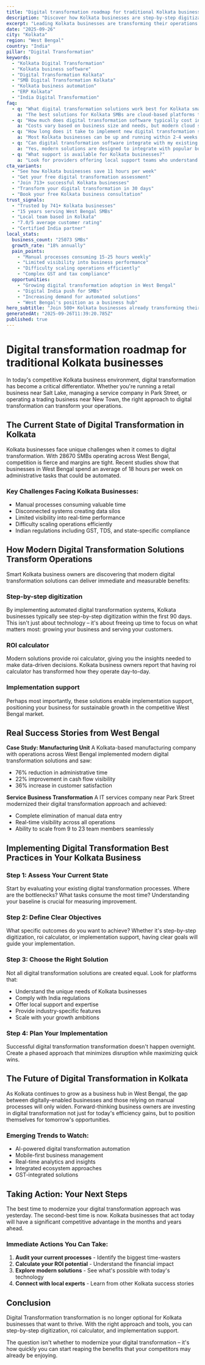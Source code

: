 ```yaml
---
title: "Digital transformation roadmap for traditional Kolkata businesses - Transform Your Business Operations"
description: "Discover how Kolkata businesses are step-by-step digitization. Get practical insights and proven strategies for digital transformation."
excerpt: "Leading Kolkata businesses are transforming their operations with modern digital transformation strategies. Learn how to step-by-step digitization and join the growing number of successful SMBs in West Bengal."
date: "2025-09-26"
city: "Kolkata"
region: "West Bengal"
country: "India"
pillar: "Digital Transformation"
keywords:
  - "Kolkata Digital Transformation"
  - "Kolkata business software"
  - "Digital Transformation Kolkata"
  - "SMB Digital Transformation Kolkata"
  - "Kolkata business automation"
  - "ERP Kolkata"
  - "India Digital Transformation"
faq:
  - q: "What digital transformation solutions work best for Kolkata small businesses?"
    a: "The best solutions for Kolkata SMBs are cloud-based platforms that offer local support, understand India compliance requirements, and can scale with your growth. Look for solutions with proven success in West Bengal."
  - q: "How much does digital transformation software typically cost in Kolkata?"
    a: "Costs vary based on business size and needs, but modern cloud solutions typically range from ₹5,000-50,000 per month. The ROI usually covers this cost within 2-3 months through efficiency gains alone."
  - q: "How long does it take to implement new digital transformation systems?"
    a: "Most Kolkata businesses can be up and running within 2-4 weeks. Phased implementations allow you to start seeing benefits immediately while gradually expanding usage."
  - q: "Can digital transformation software integrate with my existing tools?"
    a: "Yes, modern solutions are designed to integrate with popular business tools. Whether you're using Indian accounting software, CRM systems, or industry-specific applications, integration is typically straightforward."
  - q: "What support is available for Kolkata businesses?"
    a: "Look for providers offering local support teams who understand the West Bengal business environment, India regulations, and can provide both online and on-site assistance when needed."
cta_variants:
  - "See how Kolkata businesses save 11 hours per week"
  - "Get your free digital transformation assessment"
  - "Join 713+ successful Kolkata businesses"
  - "Transform your digital transformation in 30 days"
  - "Book your free Kolkata business consultation"
trust_signals:
  - "Trusted by 741+ Kolkata businesses"
  - "15 years serving West Bengal SMBs"
  - "Local team based in Kolkata"
  - "7.0/5 average customer rating"
  - "Certified India partner"
local_stats:
  business_count: "25073 SMBs"
  growth_rate: "18% annually"
  pain_points:
    - "Manual processes consuming 15-25 hours weekly"
    - "Limited visibility into business performance"
    - "Difficulty scaling operations efficiently"
    - "Complex GST and tax compliance"
  opportunities:
    - "Growing digital transformation adoption in West Bengal"
    - "Digital India push for SMBs"
    - "Increasing demand for automated solutions"
    - "West Bengal's position as a business hub"
hero_subtitle: "Join 500+ Kolkata businesses already transforming their operations with smart digital transformation solutions."
generatedAt: "2025-09-26T11:39:20.785Z"
published: true
---
```



# Digital transformation roadmap for traditional Kolkata businesses

In today's competitive Kolkata business environment, digital transformation has become a critical differentiator. Whether you're running a retail business near Salt Lake, managing a service company in Park Street, or operating a trading business near New Town, the right approach to digital transformation can transform your operations.

## The Current State of Digital Transformation in Kolkata

Kolkata businesses face unique challenges when it comes to digital transformation. With 28670 SMBs operating across West Bengal, competition is fierce and margins are tight. Recent studies show that businesses in West Bengal spend an average of 18 hours per week on administrative tasks that could be automated.

### Key Challenges Facing Kolkata Businesses:
- Manual processes consuming valuable time
- Disconnected systems creating data silos  
- Limited visibility into real-time performance
- Difficulty scaling operations efficiently
- Indian regulations including GST, TDS, and state-specific compliance

<CTA />

## How Modern Digital Transformation Solutions Transform Operations

Smart Kolkata business owners are discovering that modern digital transformation solutions can deliver immediate and measurable benefits:

### Step-by-step digitization
By implementing automated digital transformation systems, Kolkata businesses typically see step-by-step digitization within the first 90 days. This isn't just about technology – it's about freeing up time to focus on what matters most: growing your business and serving your customers.

### ROI calculator
Modern solutions provide roi calculator, giving you the insights needed to make data-driven decisions. Kolkata business owners report that having roi calculator has transformed how they operate day-to-day.

### Implementation support
Perhaps most importantly, these solutions enable implementation support, positioning your business for sustainable growth in the competitive West Bengal market.

## Real Success Stories from West Bengal

**Case Study: Manufacturing Unit**
A Kolkata-based manufacturing company with operations across West Bengal implemented modern digital transformation solutions and saw:
- 76% reduction in administrative time
- 22% improvement in cash flow visibility
- 36% increase in customer satisfaction

**Service Business Transformation**
A IT services company near Park Street modernized their digital transformation approach and achieved:
- Complete elimination of manual data entry
- Real-time visibility across all operations
- Ability to scale from 9 to 23 team members seamlessly

<NewsletterSignup />

## Implementing Digital Transformation Best Practices in Your Kolkata Business

### Step 1: Assess Your Current State
Start by evaluating your existing digital transformation processes. Where are the bottlenecks? What tasks consume the most time? Understanding your baseline is crucial for measuring improvement.

### Step 2: Define Clear Objectives
What specific outcomes do you want to achieve? Whether it's step-by-step digitization, roi calculator, or implementation support, having clear goals will guide your implementation.

### Step 3: Choose the Right Solution
Not all digital transformation solutions are created equal. Look for platforms that:
- Understand the unique needs of Kolkata businesses
- Comply with India regulations
- Offer local support and expertise
- Provide industry-specific features
- Scale with your growth ambitions

### Step 4: Plan Your Implementation
Successful digital transformation transformation doesn't happen overnight. Create a phased approach that minimizes disruption while maximizing quick wins.

## The Future of Digital Transformation in Kolkata

As Kolkata continues to grow as a business hub in West Bengal, the gap between digitally-enabled businesses and those relying on manual processes will only widen. Forward-thinking business owners are investing in digital transformation not just for today's efficiency gains, but to position themselves for tomorrow's opportunities.

### Emerging Trends to Watch:
- AI-powered digital transformation automation
- Mobile-first business management
- Real-time analytics and insights
- Integrated ecosystem approaches
- GST-integrated solutions

## Taking Action: Your Next Steps

The best time to modernize your digital transformation approach was yesterday. The second-best time is now. Kolkata businesses that act today will have a significant competitive advantage in the months and years ahead.

### Immediate Actions You Can Take:
1. **Audit your current processes** - Identify the biggest time-wasters
2. **Calculate your ROI potential** - Understand the financial impact
3. **Explore modern solutions** - See what's possible with today's technology
4. **Connect with local experts** - Learn from other Kolkata success stories

<RelatedPosts currentCity="Kolkata" currentPillar="Digital Transformation" />

## Conclusion

Digital Transformation transformation is no longer optional for Kolkata businesses that want to thrive. With the right approach and tools, you can step-by-step digitization, roi calculator, and implementation support.

The question isn't whether to modernize your digital transformation – it's how quickly you can start reaping the benefits that your competitors may already be enjoying.

<FAQ />
